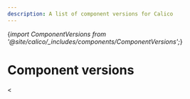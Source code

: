 ```yaml
---
description: A list of component versions for Calico
---
```



{*import ComponentVersions from '@site/calico/_includes/components/ComponentVersions';*}

# Component versions

<